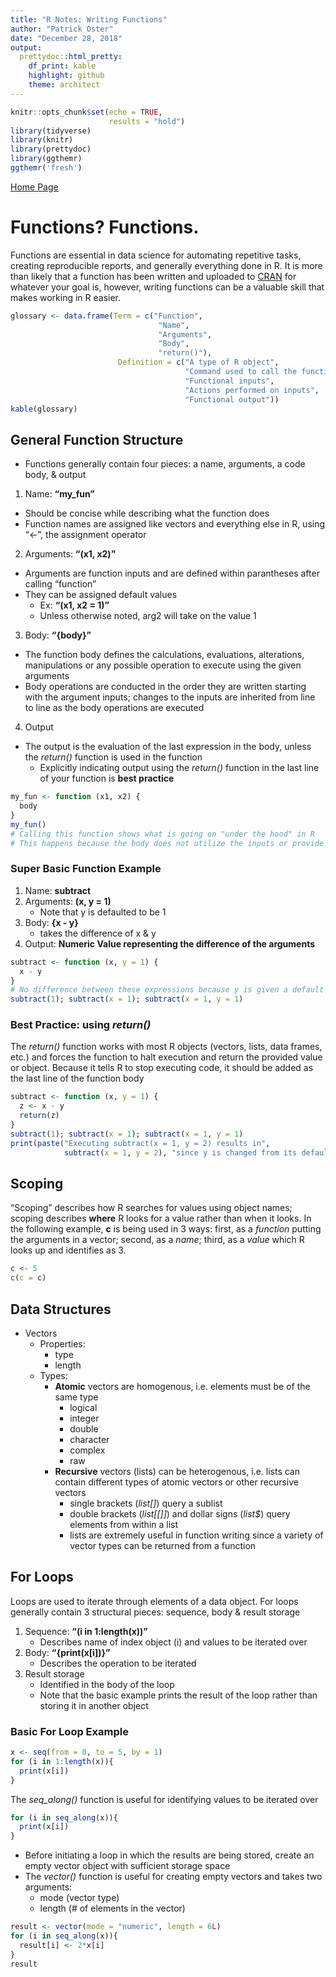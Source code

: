 ```yaml
---
title: "R Notes: Writing Functions"
author: "Patrick Oster"
date: "December 28, 2018"
output:
  prettydoc::html_pretty:
    df_print: kable
    highlight: github
    theme: architect
---
```


```r
knitr::opts_chunk$set(echo = TRUE,
                      results = "hold")
library(tidyverse)
library(knitr)
library(prettydoc)
library(ggthemr)
ggthemr('fresh')
```  

[Home Page](https://patrickoster.github.io/)  

# Functions? Functions.  

Functions are essential in data science for automating repetitive tasks, creating reproducible reports, and generally everything done in R. It is more than likely that a function has been written and uploaded to [CRAN](https://cran.r-project.org/) for whatever your goal is, however, writing functions can be a valuable skill that makes working in R easier.  

```r
glossary <- data.frame(Term = c("Function", 
                                 "Name", 
                                 "Arguments", 
                                 "Body", 
                                 "return()"),
                        Definition = c("A type of R object",
                                       "Command used to call the function",
                                       "Functional inputs",
                                       "Actions performed on inputs",
                                       "Functional output"))
kable(glossary)
```  

## General Function Structure  
* Functions generally contain four pieces: a name, arguments, a code body, & output  
1. Name: **"my_fun"**  
  + Should be concise while describing what the function does  
  + Function names are assigned like vectors and everything else in R, using "<-", the assignment operator  
2. Arguments: **"(x1, x2)"**  
  + Arguments are function inputs and are defined within parantheses after calling "function"  
  + They can be assigned default values  
    + Ex: **"(x1, x2 = 1)"**  
    + Unless otherwise noted, arg2 will take on the value 1  
3. Body: **"{body}"**  
  + The function body defines the calculations, evaluations, alterations, manipulations or any possible operation to execute using the given arguments  
  + Body operations are conducted in the order they are written starting with the argument inputs; changes to the inputs are inherited from line to line as the body operations are executed  
4. Output  
  + The output is the evaluation of the last expression in the body, unless the *return()* function is used in the function  
    + Explicitly indicating output using the *return()* function in the last line of your function is **best practice**  

```r
my_fun <- function (x1, x2) {
  body
}
my_fun()
# Calling this function shows what is going on "under the hood" in R 
# This happens because the body does not utilize the inputs or provide an output
```  

### Super Basic Function Example  
1. Name: **subtract**  
2. Arguments: **(x, y = 1)**  
    + Note that y is defaulted to be 1  
3. Body: **{x - y}**  
    + takes the difference of x & y  
4. Output: **Numeric Value representing the difference of the arguments**  

```r
subtract <- function (x, y = 1) {
  x - y
}
# No difference between these expressions because y is given a default value
subtract(1); subtract(x = 1); subtract(x = 1, y = 1)
```  

### Best Practice: using *return()*  
The *return()* function works with most R objects (vectors, lists, data frames, etc.) and forces the function to halt execution and return the provided value or object. Because it tells R to stop executing code, it should be added as the last line of the function body  

```r
subtract <- function (x, y = 1) {
  z <- x - y
  return(z)
}
subtract(1); subtract(x = 1); subtract(x = 1, y = 1)
print(paste("Executing subtract(x = 1, y = 2) results in", 
            subtract(x = 1, y = 2), "since y is changed from its default"))
```  

## Scoping  
"Scoping" describes how R searches for values using object names; scoping describes **where** R looks for a value rather than when it looks. In the following example, **c** is being used in 3 ways: first, as a *function* putting the arguments in a vector; second, as a *name*; third, as a *value* which R looks up and identifies as 3.  

```r
c <- 5
c(c = c)
```  

## Data Structures  

* Vectors  
  + Properties:  
    + type  
    + length  
  + Types:  
    + **Atomic** vectors are homogenous, i.e. elements must be of the same type  
      + logical  
      + integer  
      + double  
      + character  
      + complex  
      + raw  
    + **Recursive** vectors (lists) can be heterogenous, i.e. lists can contain different types of atomic vectors or other recursive vectors  
      + single brackets (*list[]*) query a sublist  
      + double brackets (*list[[]]*) and dollar signs (*list$*) query elements from within a list  
      + lists are extremely useful in function writing since a variety of vector types can be returned from a function  

## For Loops  
Loops are used to iterate through elements of a data object. For loops generally contain 3 structural pieces: sequence, body & result storage  

1. Sequence: **"(i in 1:length(x))"**  
    + Describes name of index object (i) and values to be iterated over  
2. Body: **"{print(x[i])}"**  
    + Describes the operation to be iterated  
3. Result storage  
    + Identified in the body of the loop  
    + Note that the basic example prints the result of the loop rather than storing it in another object  

### Basic For Loop Example  
```r
x <- seq(from = 0, to = 5, by = 1)
for (i in 1:length(x)){
  print(x[i])
}
```  

The *seq_along()* function is useful for identifying values to be iterated over  

```r
for (i in seq_along(x)){
  print(x[i])
}
```  

* Before initiating a loop in which the results are being stored, create an empty vector object with sufficient storage space  
* The *vector()* function is useful for creating empty vectors and takes two arguments:  
    + mode (vector type)  
    + length (# of elements in the vector)  

```r
result <- vector(mode = "numeric", length = 6L)
for (i in seq_along(x)){
  result[i] <- 2*x[i]
}
result
```  

